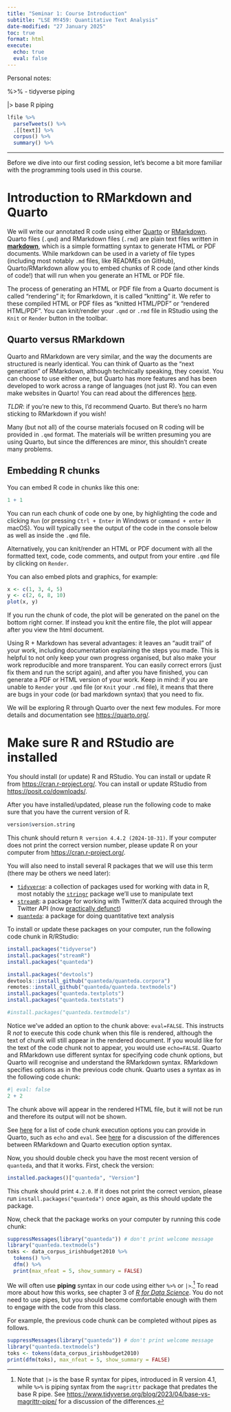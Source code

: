 ```yaml
---
title: "Seminar 1: Course Introduction"
subtitle: "LSE MY459: Quantitative Text Analysis"
date-modified: "27 January 2025" 
toc: true
format: html
execute: 
  echo: true
  eval: false
---
```

Personal notes:

%>% - tidyverse piping 

|> base R piping

```r
lfile %>%
  parseTweets() %>%
  .[[text]] %>%
  corpus() %>%
  summary() %>%

```

---
Before we dive into our first coding session, let's become a bit more familiar with the programming tools used in this course.

# Introduction to RMarkdown and Quarto

We will write our annotated R code using either [Quarto](https://quarto.org/) or [RMarkdown](http://rmarkdown.rstudio.com/). Quarto files (`.qmd`) and RMarkdown files (`.rmd`) are plain text files written in **[markdown](https://en.wikipedia.org/wiki/Markdown)**, which is a simple formatting syntax to generate HTML or PDF documents. While markdown can be used in a variety of file types (including most notably `.md` files, like READMEs on GitHub), Quarto/RMarkdown allow you to embed chunks of R code (and other kinds of code!) that will run when you generate an HTML or PDF file. 

The process of generating an HTML or PDF file from a Quarto document is called "rendering" it; for Rmarkdown, it is called "knitting" it. We refer to these compiled HTML or PDF files as "knitted HTML/PDF" or "rendered HTML/PDF". You can knit/render your `.qmd` or `.rmd` file in RStudio using the `Knit` or `Render` button in the toolbar.

## Quarto versus RMarkdown

Quarto and RMarkdown are very similar, and the way the documents are structured is nearly identical. You can think of Quarto as the "next generation" of RMarkdown, although technically speaking, they coexist. You can choose to use either one, but Quarto has more features and has been developed to work across a range of languages (not just R). You can even make websites in Quarto! You can read about the differences [here](https://quarto.org/docs/faq/rmarkdown.html).

*TLDR*: if you're new to this, I'd recommend Quarto. But there's no harm sticking to RMarkdown if you wish!

Many (but not all) of the course materials focused on R coding will be provided in `.qmd` format. The materials will be written presuming you are using Quarto, but since the differences are minor, this shouldn't create many problems.

## Embedding R chunks

You can embed R code in chunks like this one:

```r
1 + 1
```

You can run each chunk of code one by one, by highlighting the code and clicking `Run` (or pressing `Ctrl + Enter` in Windows or `command + enter` in macOS). You will typically see the output of the code in the console below as well as inside the `.qmd` file.

Alternatively, you can knit/render an HTML or PDF document with all the formatted text, code, code comments, and output from your entire `.qmd` file by clicking on `Render`.

You can also embed plots and graphics, for example:

```r
x <- c(1, 3, 4, 5)
y <- c(2, 6, 8, 10)
plot(x, y)
```

If you run the chunk of code, the plot will be generated on the panel on the bottom right corner. If instead you knit the entire file, the plot will appear after you view the html document.

Using R + Markdown has several advantages: it leaves an "audit trail" of your work, including documentation explaining the steps you made. This is helpful to not only keep your own progress organised, but also make your work reproducible and more transparent. You can easily correct errors (just fix them and run the script again), and after you have finished, you can generate a PDF or HTML version of your work. Keep in mind: if you are unable to `Render` your `.qmd` file (or `Knit` your `.rmd` file), it means that there are bugs in your code (or bad markdown syntax) that you need to fix. 

We will be exploring R through Quarto over the next few modules. For more details and documentation see <https://quarto.org/>.

# Make sure R and RStudio are installed

You should install (or update) R and RStudio. You can install or update R from <https://cran.r-project.org/>. You can install or update RStudio from <https://posit.co/downloads/>. 

After you have installed/updated, please run the following code to make sure that you have the current version of R.

```r
version$version.string
```

This chunk should return `R version 4.4.2 (2024-10-31)`. If your computer does not print the correct version number, please update R on your computer from <https://cran.r-project.org/>.

You will also need to install several R packages that we will use this term (there may be others we need later): 

- [`tidyverse`](https://www.tidyverse.org/): a collection of packages used for working with data in R, most notably the [`stringr`](https://stringr.tidyverse.org/) package we'll use to manipulate text
- [`streamR`](https://cran.r-project.org/web/packages/streamR/streamR.pdf): a package for working with Twitter/X data acquired through the Twitter API (now [practically defunct](https://docs.x.com/x-api/getting-started/about-x-api))
- [`quanteda`](https://quanteda.io/): a package for doing quantitative text analysis

To install or update these packages on your computer, run the following code chunk in R/RStudio:

```r
install.packages("tidyverse")
install.packages("streamR")
install.packages("quanteda")

install.packages("devtools")
devtools::install_github("quanteda/quanteda.corpora")
remotes::install_github("quanteda/quanteda.textmodels")
install.packages("quanteda.textplots")
install.packages("quanteda.textstats")

#install.packages("quanteda.textmodels")

```

Notice we've added an option to the chunk above: `eval=FALSE`. This instructs R _not_ to execute this code chunk when this file is rendered, although the text of chunk will still appear in the rendered document. If you would like for the text of the code chunk not to appear, you would use `echo=FALSE`. Quarto and RMarkdown use different syntax for specifying code chunk options, but Quarto will recognise and understand the RMarkdown syntax. RMarkdown specifies options as in the previous code chunk. Quarto uses a syntax as in the following code chunk:

```r
#| eval: false
2 + 2
```

The chunk above will appear in the rendered HTML file, but it will not be run and therefore its output will not be shown. 

See [here](https://quarto.org/docs/computations/execution-options.html) for a list of code chunk execution options you can provide in Quarto, such as `echo` and `eval`. See [here](https://quarto.org/docs/computations/r.html#chunk-options) for a discussion of the differences between RMarkdown and Quarto execution option syntax. 

Now, you should double check you have the most recent version of `quanteda`, and that it works. First, check the version:

```r
installed.packages()["quanteda", "Version"]
```

This chunk should print `4.2.0`. If it does not print the correct version, please run `install.packages("quanteda")` once again, as this should update the package.

Now, check that the package works on your computer by running this code chunk:

```r
suppressMessages(library("quanteda")) # don't print welcome message
library("quanteda.textmodels")
toks <- data_corpus_irishbudget2010 %>% 
  tokens() %>%
  dfm() %>% 
  print(max_nfeat = 5, show_summary = FALSE)
```

We will often use **piping** syntax in our code using either `%>%` or `|>`.^[Note that `|>` is the base R syntax for pipes, introduced in R version 4.1, while `%>%` is piping syntax from the `magrittr` package that predates the base R pipe. See <https://www.tidyverse.org/blog/2023/04/base-vs-magrittr-pipe/> for a discussion of the differences.] 
To read more about how this works, see chapter 3 of [_R for Data Science_](https://r4ds.hadley.nz/data-transform). You do not need to use pipes, but you should become comfortable enough with them to engage with the code from this class. 

For example, the previous code chunk can be completed without pipes as follows.

```r

suppressMessages(library("quanteda")) # don't print welcome message
library("quanteda.textmodels")
toks <- tokens(data_corpus_irishbudget2010)
print(dfm(toks), max_nfeat = 5, show_summary = FALSE)
```